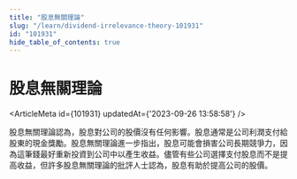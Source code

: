 ```yaml
---
title: "股息無關理論"
slug: "/learn/dividend-irrelevance-theory-101931"
id: "101931"
hide_table_of_contents: true
---
```



# 股息無關理論

<ArticleMeta id={101931} updatedAt={'2023-09-26 13:58:58'} />
<div className='border-solid border-b border-t-0 my-4 border-[var(--ifm-color-gray-300)]' />

股息無關理論認為，股息對公司的股價沒有任何影響。股息通常是公司利潤支付給股東的現金獎勵。股息無關理論進一步指出，股息可能會損害公司長期競爭力，因為這筆錢最好重新投資到公司中以產生收益。儘管有些公司選擇支付股息而不是提高收益，但許多股息無關理論的批評人士認為，股息有助於提高公司的股價。
